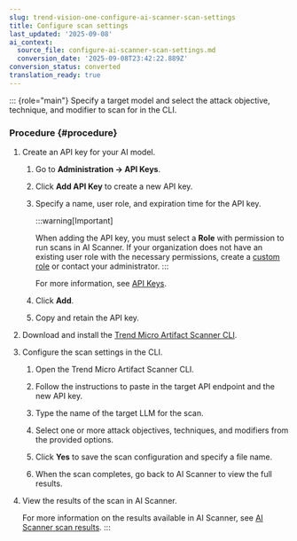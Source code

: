 ```yaml
---
slug: trend-vision-one-configure-ai-scanner-scan-settings
title: Configure scan settings
last_updated: '2025-09-08'
ai_context:
  source_file: configure-ai-scanner-scan-settings.md
  conversion_date: '2025-09-08T23:42:22.889Z'
conversion_status: converted
translation_ready: true
---
```


::: {role="main"}
Specify a target model and select the attack objective, technique, and modifier to scan for in the CLI.

### Procedure {#procedure}

1.  Create an API key for your AI model.

    1.  Go to **Administration → API Keys**.

    2.  Click **Add API Key** to create a new API key.

    3.  Specify a name, user role, and expiration time for the API key.

        :::warning[Important]

        When adding the API key, you must select a **Role** with permission to run scans in AI Scanner. If your organization does not have an existing user role with the necessary permissions, create a [custom role](custom-user-roles-trend-vision-one.mdx) or contact your administrator.
        :::

        For more information, see [API Keys](platform-api-keys.mdx).

    4.  Click **Add**.

    5.  Copy and retain the API key.

2.  Download and install the [Trend Micro Artifact Scanner CLI](install-artifact-scanner.mdx).

3.  Configure the scan settings in the CLI.

    1.  Open the Trend Micro Artifact Scanner CLI.

    2.  Follow the instructions to paste in the target API endpoint and the new API key.

    3.  Type the name of the target LLM for the scan.

    4.  Select one or more attack objectives, techniques, and modifiers from the provided options.

    5.  Click **Yes** to save the scan configuration and specify a file name.

    6.  When the scan completes, go back to AI Scanner to view the full results.

4.  View the results of the scan in AI Scanner.

    For more information on the results available in AI Scanner, see [AI Scanner scan results](ai-scanner-scan-results.mdx).
:::
